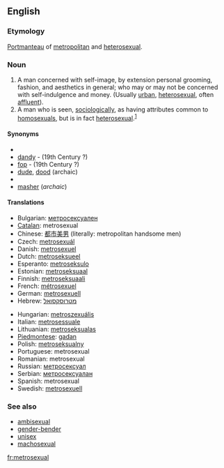 ==English==

===Etymology===
[[portmanteau word|Portmanteau]] of [[metropolitan]] and [[heterosexual]].

===Noun===
{{en-noun|sg=[[metro-|metro]][[sexual]]}}
<!-- what is this? [[de:Metrosexualität]] -->

# A man concerned with self-image, by extension personal grooming, fashion, and aesthetics in general; who may or may not be concerned with self-indulgence and money. (Usually [[urban]], [[heterosexual]], often [[affluent]]). <!--  A concern for personal image is interpreted socially as being "homosexual" in some social circles, leaving "Gay Straight Male" as the logical terminology in that social context to describe a straight male concerned with fashion and personal appearance.-->
# A man who is seen, [[sociologically]], as having attributes common to [[homosexuals]], but is in fact [[heterosexual]].<sup>[http://en.wiktionary.org/wiki/Image:Metrosexual_Definition.JPG]</sup>

====Synonyms====
* {{l|en|boulevardier}}
* [[dandy]] - (19th Century ?)
* [[fop]] - (19th Century ?)
* [[dude]], [[dood]] (archaic)
* {{l|en|man about town}}
* [[masher]] (''archaic'')

====Translations====
{{trans-top|}}
* Bulgarian: [[метросексуален]]
* [[Catalan]]: metrosexual
* Chinese: [[都市美男 ]] (literally: metropolitan handsome men)
* Czech: [[metrosexuál]]
* Danish: [[metrosexuel]]
* Dutch: [[metroseksueel]]
* Esperanto: [[metroseksulo]]
* Estonian: [[metroseksuaal]]
* Finnish: [[metroseksuaali]]
* French: [[métrosexuel]]
* German: [[metrosexuell]]
* Hebrew: [[מטרוסקסואל]]
{{trans-mid}}
* Hungarian: [[metroszexuális]]
* Italian: [[metrosessuale]] {{m}}<!--[[vitellone]] {{m}} This doesn't seem to be correct: see my comment on the discussion page - Paul G -->
* Lithuanian: [[metroseksualas]]
* [[Piedmontese]]: [[gadan]]
* Polish: [[metroseksualny]]
* Portuguese: metrosexual
* Romanian: metrosexual
* Russian: [[метросексуал]]
* Serbian: [[метросексуалан]]
* Spanish: metrosexual
* Swedish: [[metrosexuell]]
{{trans-bottom}}

===See also===
* [[ambisexual]]
* [[gender-bender]]
* [[unisex]]
* [[machosexual]]

[[fr:metrosexual]]